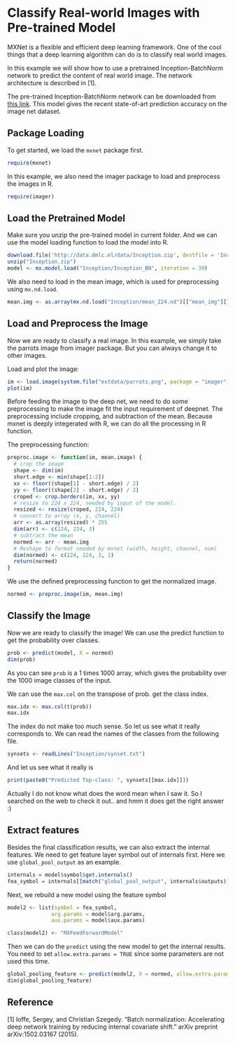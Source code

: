 # Classify Real-world Images with Pre-trained Model


MXNet is a flexible and efficient deep learning framework. One of the cool things that a deep learning
algorithm can do is to classify real world images.

In this example we will show how to use a pretrained Inception-BatchNorm network to predict the content of
real world image. The network architecture is described in [1].

The pre-trained Inception-BatchNorm network can be downloaded from [this link](http://data.mxnet.io/mxnet/data/Inception.zip).
This model gives the recent state-of-art prediction accuracy on the image net dataset.

## Package Loading

To get started, we load the `mxnet` package first.

```r
require(mxnet)
```

In this example, we also need the imager package to load and preprocess the images in R.

```r
require(imager)
```

## Load the Pretrained Model


Make sure you unzip the pre-trained model in current folder. And we can use the model
loading function to load the model into R.

```r
download.file('http://data.dmlc.ml/data/Inception.zip', destfile = 'Inception.zip')
unzip("Inception.zip")
model <- mx.model.load("Inception/Inception_BN", iteration = 39)
```

We also need to load in the mean image, which is used for preprocessing using ```mx.nd.load```.

```r
mean.img <- as.array(mx.nd.load("Inception/mean_224.nd")[["mean_img"]])
```

## Load and Preprocess the Image

Now we are ready to classify a real image. In this example, we simply take the parrots image
from imager package. But you can always change it to other images.

Load and plot the image:

```r
im <- load.image(system.file("extdata/parrots.png", package = "imager"))
plot(im)
```

Before feeding the image to the deep net, we need to do some preprocessing
to make the image fit the input requirement of deepnet. The preprocessing
include cropping, and subtraction of the mean.
Because mxnet is deeply integerated with R, we can do all the processing in R function.

The preprocessing function:

```r
preproc.image <- function(im, mean.image) {
  # crop the image
  shape <- dim(im)
  short.edge <- min(shape[1:2])
  xx <- floor((shape[1] - short.edge) / 2)
  yy <- floor((shape[2] - short.edge) / 2)
  croped <- crop.borders(im, xx, yy)
  # resize to 224 x 224, needed by input of the model.
  resized <- resize(croped, 224, 224)
  # convert to array (x, y, channel)
  arr <- as.array(resized) * 255
  dim(arr) <- c(224, 224, 3)
  # subtract the mean
  normed <- arr - mean.img
  # Reshape to format needed by mxnet (width, height, channel, num)
  dim(normed) <- c(224, 224, 3, 1)
  return(normed)
}
```

We use the defined preprocessing function to get the normalized image.

```r
normed <- preproc.image(im, mean.img)
```

## Classify the Image

Now we are ready to classify the image! We can use the predict function
to get the probability over classes.

```r
prob <- predict(model, X = normed)
dim(prob)
```

As you can see ```prob``` is a 1 times 1000 array, which gives the probability
over the 1000 image classes of the input.

We can use the ```max.col``` on the transpose of prob. get the class index.

```r
max.idx <- max.col(t(prob))
max.idx
```

The index do not make too much sense. So let us see what it really corresponds to.
We can read the names of the classes from the following file.

```r
synsets <- readLines("Inception/synset.txt")
```

And let us see what it really is

```r
print(paste0("Predicted Top-class: ", synsets[[max.idx]]))
```

Actually I do not know what does the word mean when I saw it.
So I searched on the web to check it out.. and hmm it does get the right answer :)

## Extract features


Besides the final classification results, we can also extract the internal features.
We need to get feature layer symbol out of internals first. Here we use `global_pool_output`
as an example.

```r
internals = model$symbol$get.internals()
fea_symbol = internals[[match("global_pool_output", internals$outputs)]]
```

Next, we rebuild a new model using the feature symbol

```r
model2 <- list(symbol = fea_symbol,
              arg.params = model$arg.params,
              aux.params = model$aux.params)

class(model2) <- "MXFeedForwardModel"
```

Then we can do the `predict` using the new model to get the internal results.
You need to set `allow.extra.params = TRUE` since some parameters are not used this time.

```r
global_pooling_feature <- predict(model2, X = normed, allow.extra.params = TRUE)
dim(global_pooling_feature)
```


## Reference


[1] Ioffe, Sergey, and Christian Szegedy. "Batch normalization: Accelerating deep network training by reducing internal covariate shift." arXiv preprint arXiv:1502.03167 (2015).


<!-- INSERT SOURCE DOWNLOAD BUTTONS -->
